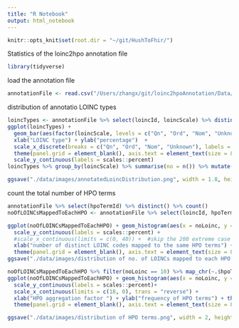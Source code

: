 ```yaml
---
title: "R Notebook"
output: html_notebook
---
```



```r
knitr::opts_knit$set(root.dir = "~/git/HushToFhir/")
```

Statistics of the loinc2hpo annotation file

```r
library(tidyverse)
```

load the annotation file
```r
annotationFile <- read.csv("/Users/zhangx/git/loinc2hpoAnnotation/Data/TSVSingleFile/annotations.tsv", sep = "\t")
```


distribution of annotatio LOINC types

```r
loincTypes <- annotationFile %>% select(loincId, loincScale) %>% distinct()
ggplot(loincTypes) + 
  geom_bar(aes(factor(loincScale, levels = c("Qn", "Ord", "Nom", "Unknown")), ..count../sum(..count..)), fill = "black") +
  xlab("LOINC type") + ylab("percentage")  +
  scale_x_discrete(breaks = c("Qn", "Ord", "Nom", "Unknown"), labels = c("Qn", "Ord", "Nom", "Panel"))+ theme_bw() +
  theme(panel.grid = element_blank(), axis.text = element_text(size = 8), axis.title = element_text(size = 8)) + 
  scale_y_continuous(labels = scales::percent)
loincTypes %>% group_by(loincScale) %>% summarise(no = n()) %>% mutate(percentage = no/sum(no))
```
```r
ggsave("./data/images/annotatedLoincDistribution.png", width = 1.8, height = 2)
```

count the total number of HPO terms
```r
annotationFile %>% select(hpoTermId) %>% distinct() %>% count()
noOfLOINCsMappedToEachHPO <- annotationFile %>% select(loincId, hpoTermId) %>% distinct() %>% group_by(hpoTermId) %>% mutate(noLoinc = n()) %>% ungroup() %>% select(hpoTermId, noLoinc) %>% distinct() 

ggplot(noOfLOINCsMappedToEachHPO) + geom_histogram(aes(x = noLoinc, y = ..count.. / sum (..count..)), fill = "black", binwidth =1) + 
  scale_y_continuous(labels = scales::percent) +
  #scale_x_continuous(limits = c(0, 40)) +  #skip the 200 extreme case
  xlab("number of distinct LOINC codes mapped to the same HPO terms") + ylab("frequency") + theme_bw() +
  theme(panel.grid = element_blank(), axis.text = element_text(size = 8), axis.title = element_text(size = 8), panel.border = element_rect(size = 0.75)) + scale_x_reverse() + coord_flip()
ggsave("./data/images/distribution of no. of LOINCs mapped to each HPO.png", width = 4, height = 2)

noOfLOINCsMappedToEachHPO %>% filter(noLoinc == 10) %>% map_chr(~.$hpoTermId, "+")
ggplot(noOfLOINCsMappedToEachHPO) + geom_histogram(aes(x = noLoinc, y = ..count../sum(..count..)), fill = "black", binwidth = 1) + geom_label(aes(x = 10, y = 0.1, label = "example")) +
  scale_y_continuous(labels = scales::percent)+
  scale_x_continuous(limits = c(18, 0), trans = "reverse") +
  xlab("HPO aggregation factor ") + ylab("frequency of HPO terms") + theme_bw() +
  theme(panel.grid = element_blank(), axis.text = element_text(size = 8), axis.title = element_text(size = 8), panel.border = element_rect(size = 0.75)) + coord_flip()

ggsave("./data/images/distribution of HPO terms.png", width = 2, height = 2)

```

